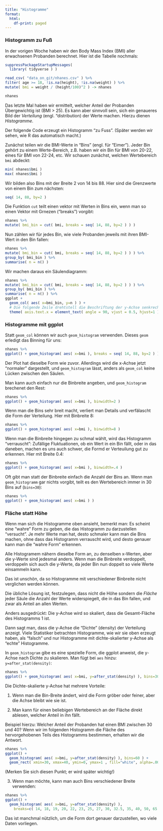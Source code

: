 ```yaml
---
title: "Histogramme"
format: 
  html:
    df-print: paged
---
```


### Histogramm zu Fuß

In der vorigen Woche haben wir den Body Mass Index (BMI) aller erwachsenen Probanden berechnet. Hier ist die Tabelle nochmals:

```r
suppressPackageStartupMessages( 
  library( tidyverse ) )

read_csv( "data_on_git/nhanes.csv" ) %>%
filter( age >= 18, !is.na(height), !is.na(weight) ) %>%
mutate( bmi = weight / (height/100)^2 ) -> nhanes

nhanes
```
Das letzte Mal haben wir ermittelt, welcher Anteil der Probanden Übergewichtig ist (BMI > 25). Es kann aber sinnvoll sein, sich ein genaueres Bild der *Verteilung* (engl. "distribution) der Werte machen. Hierzu dienen *Histogramme*.

Der folgende Code erzeugt ein Histogramm "zu Fuss". (Später werden wir sehen, wie R das automatisch macht.)

Zunächst teilen wir die BMI-Werte in "Bins" (engl. für "Eimer"). Jeder Bin gehört zu einem Werte-Bereich, z.B. haben wir ein Bin für BMI von 20-22, eines für BMI von 22-24, etc. Wir schauen zunächst, welchen Wertebereich `bmi` abdeckt:

```r
min( nhanes$bmi )
max( nhanes$bmi )
```


Wir bilden also Bins mit der Breite 2 von 14 bis 88. Hier sind die Grenzwerte von einem Bin zum nächsten:

```r
seq( 14, 88, by=2 )
```

Die Funktion `cut` teilt einen vektor mit Werten in Bins ein, wenn man so einen Vektor mit Grnezen ("breaks") vorgibt:

```r
nhanes %>%
mutate( bmi_bin = cut( bmi, breaks = seq( 14, 88, by=2 ) ) )
```

Nun zählen wir für jedes Bin, wie viele Probanden jeweils mit ihren BMI-Wert in den Bin fallen:

```r
nhanes %>%
mutate( bmi_bin = cut( bmi, breaks = seq( 14, 88, by=2 ) ) ) %>%
group_by( bmi_bin ) %>%
summarise( n = n() )
```
Wir machen daraus ein Säulendiagramm:

```r
nhanes %>%
mutate( bmi_bin = cut( bmi, breaks = seq( 14, 88, by=2 ) ) ) %>%
group_by( bmi_bin ) %>%
summarise( n = n() ) %>%
ggplot +
  geom_col( aes( x=bmi_bin, y=n ) ) +
  # Die folgende Zeile drehtstell die Beschriftung der y-Achse senkrecht
  theme( axis.text.x = element_text( angle = 90, vjust = 0.5, hjust=1 ) )
```

### Histogramme mit ggplot

Statt `geom_col` können wir auch `geom_histogram` verwenden. Dieses `geom` erledigt das Binning für uns:

```r
nhanes %>%
ggplot() + geom_histogram( aes( x=bmi ), breaks = seq( 14, 88, by=2 ) )
```
Der Plot hat dieselbe Form wie zuvor. Allerdings wird die x-Achse jetzt "normaler" dargestellt, und `geom_histogram` lässt,
anders als `geom_col` keine Lücken zwischen den Säulen.

Man kann auch einfach nur die Binbreite angeben, und `geom_histogram` brechenet den Rest:

```r
nhanes %>%
ggplot() + geom_histogram( aes( x=bmi ), binwidth=2 )
```

Wenn man die Bins sehr breit macht, verliert man Details und verfälascht die Form der Verteilung. Hier mit Binbreite 8:

```r
nhanes %>%
ggplot() + geom_histogram( aes( x=bmi ), binwidth=8 )
```

Wenn man die Binbreite hingegen zu schmal wählt, wird das Histogramm "verrauscht": Zufällige Fluktuationen, ob ein Wert in ein Bin fällt, oder in das daneben, machen es uns auch schwer, die Formd er Verteuilung gut zu erkennen. Hier mit Breite 0.4:

```r
nhanes %>%
ggplot() + geom_histogram( aes( x=bmi ), binwidth=.4 )
```

Oft gibt man statt der Binbreite einfach die Anzahl der Bins an. Wenn man `geom_histogramm` gar nichts
vorgibt, teilt es den Wertebereich immer in 30 Bins auf (`bins=30`):

```r
nhanes %>%
ggplot() + geom_histogram( aes( x=bmi ) )
```

### Fläche statt Höhe

Wenn man sich die Histogramme oben ansieht, bemerkt man: Es scheint eine "wahre" Form zu geben, die das Histogramm zu darzustellen "versucht". Je mehr Werte man hat, desto schmaler kann man die Bins machen, ohne dass das Histogramm verrauscht wird, und desto
genauer kann man die "wahre Form" erkennen. 

Alle Histogramem nähern dieselbe Form an, zu denselben x-Werten, aber die y-Werte sind jedesmal anders. Wenn man die Binbreite verdoppelt, verdoppeln sich auch die y-Werte, da jeder Bin nun doppelt so viele Werte einsammeln kann. 

Das ist unschön, da so Histogramme mit verschiedener Binbreite nicht verglichen werden können.

Die übliche Lösung ist, festzulegen, dass nicht die Höhe sondern die *Fläche* jeder Säule die Anzahl der Werte widerspiegelt, die in das Bin fallen, und zwar als Anteil an allen Werten.

Anders ausgedrückt: Die y-Achse wird so skaliert, dass die Gesamt-Fläche des Histogramms 1 ist. 

Dann sagt man, dass die y-Achse die "Dichte" (density) der Verteilung anzeigt. Viele Statistiker betrachten Histogramme, wie wir sie oben erzeugt haben, als "falsch" und nur Histogramme mit dichte-skalierter y-Achse als "echte" Histogramme.

In `geom_histogram` gibe es eine spezielle Form, die ggplot anweist, die y-Achse nach Dichte zu skalieren. Man fügt bei `aes` hinzu: `y=after_stat(density)`:

```r
nhanes %>%
ggplot() + geom_histogram( aes( x=bmi, y=after_stat(density) ), bins=30 )
```

Die Dichte-skalierte y-Achse hat mehrere Vorteile:

1. Wenn man die Bin-Breite ändert, wird die Form gröber oder feiner, aber die Achse bleibt wie sie ist.

2. Man kann für einen beliebigen Wertebereich an der Fläche direkt ablesen, welcher Anteil in ihn fällt.

Beispiel hierzu: Welcher Anteil der Probanden hat einen BMI zwischen 30 und 40? Wenn wir im folgenden Histogramm die Fläche des hervorgehobenen Teils des Histogramms bestimmen, erhalten wir die Antwort.

```r
nhanes %>%
ggplot() +
  geom_histogram( aes( x=bmi, y=after_stat(density) ), bins=60 ) +
  geom_rect( xmin=30, xmax=40, ymin=0, ymax=1 , fill="white", alpha=.003 ) 
```

(Merken Sie sich diesen Punkt; er wird später wichtig!)

3. Wenn man möchte, kann man auch Bins verschiedener Breite verwenden:

```r
nhanes %>%
ggplot() +
  geom_histogram( aes( x=bmi, y=after_stat(density) ), 
    breaks=c( 14, 18, 19, 20, 22, 23, 25, 27, 30, 32.5, 35, 40, 50, 65, 90 ) )
```

Das ist manchmal nützlich, um die Form dort genauer darzustellen, wo viele Daten vorliegen.